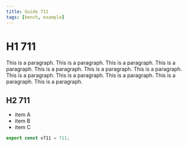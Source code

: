 ```yaml
---
title: Guide 711
tags: [bench, example]
---
```


# H1 711

This is a paragraph. This is a paragraph. This is a paragraph. This is a paragraph. This is a paragraph. This is a paragraph. This is a paragraph. This is a paragraph. This is a paragraph. This is a paragraph. This is a paragraph. This is a paragraph. 

## H2 711

- item A
- item B
- item C

```ts
export const v711 = 711;
```